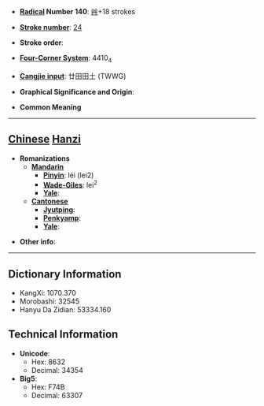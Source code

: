 * '''[[Wiktionary:Chinese radical index| Radical]] Number 140''': [[Wiktionary:Chinese radical index 艸|艸]]+18 strokes

* '''[[Wiktionary:Chinese total strokes index|Stroke number]]''': [[Wiktionary:Chinese total strokes index 24|24]]

* '''Stroke order''': 

* '''[[Wiktionary:Chinese four corner index|Four-Corner System]]''': 4410<sub>4</sub>

* '''[[Wiktionary:Chinese Cangjie index|Cangjie input]]''': 廿田田土 (TWWG)

* '''Graphical Significance and Origin''': 

* '''Common Meaning'''

----

== [[Chinese]] [[Hanzi]] ==

* '''Romanizations'''
** '''[[Mandarin]]'''
*** '''[[Pinyin]]''': léi (lei2)
*** '''[[Wade-Giles]]''': lei<sup>2</sup>
*** '''[[Yale]]''': 
** '''[[Cantonese]]'''
*** '''[[Jyutping]]''':
*** '''[[Penkyamp]]''': 
*** '''[[Yale]]''': 

* '''Other info''': 

----

== Dictionary Information ==

* KangXi: 1070.370
* Morobashi: 32545
* Hanyu Da Zidian: 53334.160

== Technical Information ==

* '''Unicode''':
** Hex: 8632
** Decimal: 34354
* '''Big5''':
** Hex: F74B
** Decimal: 63307